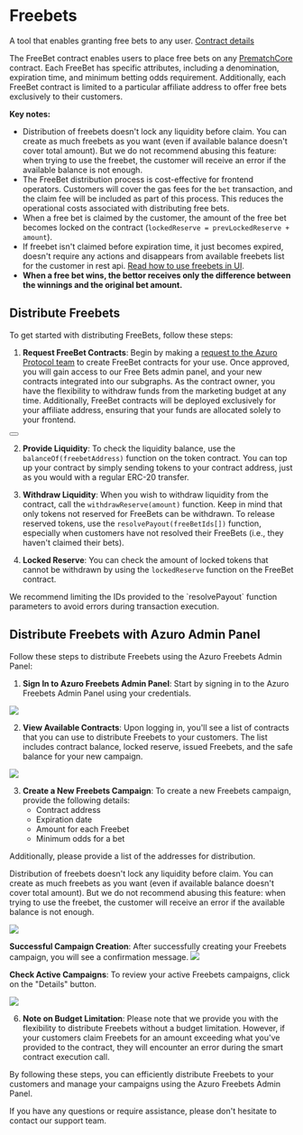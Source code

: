 
# Freebets
A tool that enables granting free bets to any user. [Contract details](/contracts/free-bet)

The FreeBet contract enables users to place free bets on any [PrematchCore](/contracts/prematch-core) contract.
Each FreeBet has specific attributes, including a denomination, expiration time, and minimum betting odds requirement.
Additionally, each FreeBet contract is limited to a particular affiliate address to offer free bets exclusively to their
customers.

**Key notes:**
- Distribution of freebets doesn't lock any liquidity before claim. You can create as much freebets as you want (even if available balance doesn't cover total amount).
But we do not recommend abusing this feature: when trying to use the freebet, the customer will receive an error if the available balance is not enough.
- The FreeBet distribution process is cost-effective for frontend operators. Customers will cover the gas fees for the
`bet` transaction, and the claim fee will be included as part of this process. This reduces the operational
costs associated with distributing free bets.
- When a free bet is claimed by the customer, the amount of the free bet becomes locked on the contract (`lockedReserve = prevLockedReserve + amount`).
- If freebet isn't claimed before expiration time, it just becomes expired, doesn't require any actions and disappears from available freebets list for the customer in rest api.
[Read how to use freebets in UI](/guides/freebets/use-freebets).
- **When a free bet wins, the bettor receives only the difference between the winnings
and the original bet amount.**

## Distribute Freebets

To get started with distributing FreeBets, follow these steps:

1. **Request FreeBet Contracts**: Begin by making a [request to the Azuro Protocol team](https://azuro.typeform.com/freebetpanel) to create FreeBet
contracts for your use. Once approved, you will gain access to our Free Bets admin panel, and your new contracts
integrated into our subgraphs. As the contract owner, you have the flexibility to withdraw
funds from the marketing budget at any time. Additionally, FreeBet contracts will be deployed exclusively
for your affiliate address, ensuring that your funds are allocated solely to your frontend.

<div className="px-6">
  <Button
    toTab="https://azuro.typeform.com/freebetpanel"
    title="Request contracts"
  />
</div>

2. **Provide Liquidity**: To check the liquidity balance, use the `balanceOf(freebetAddress)` function on the token
contract. You can top up your contract by simply sending tokens to your contract address, just as you would with
a regular ERC-20 transfer.

3. **Withdraw Liquidity**: When you wish to withdraw liquidity from the contract, call the `withdrawReserve(amount)`
function. Keep in mind that only tokens not reserved for FreeBets can be withdrawn.
To release reserved tokens, use the `resolvePayout(freeBetIds[])` function, especially when customers have not
resolved their FreeBets (i.e., they haven't claimed their bets).

4. **Locked Reserve**: You can check the amount of locked tokens that cannot be withdrawn by using the `lockedReserve`
function on the FreeBet contract.

<Callout type="info">
  We recommend limiting the IDs provided to the `resolvePayout` function parameters to avoid errors during transaction
  execution.
</Callout>

## Distribute Freebets with Azuro Admin Panel

Follow these steps to distribute Freebets using the Azuro Freebets Admin Panel:

1. **Sign In to Azuro Freebets Admin Panel**: Start by signing in to the Azuro Freebets Admin Panel using
your credentials.

<Image
  src="/images/freebets-admin/01.png"
  width={1382}
  height={1020}
/>

2. **View Available Contracts**: Upon logging in, you'll see a list of contracts that you can use to distribute
Freebets to your customers. The list includes contract balance, locked reserve, issued Freebets,
and the safe balance for your new campaign.

<Image
  src="/images/freebets-admin/02.png"
  width={2860}
  height={1662}
/>

3. **Create a New Freebets Campaign**: To create a new Freebets campaign, provide the following details:
   - Contract address
   - Expiration date
   - Amount for each Freebet
   - Minimum odds for a bet

Additionally, please provide a list of the addresses for distribution.

<Callout type="info">
  Distribution of freebets doesn't lock any liquidity before claim. You can create as much freebets as you want (even if available balance doesn't cover total amount).
  But we do not recommend abusing this feature: when trying to use the freebet, the customer will receive an error if the available balance is not enough.
</Callout>

<Image
  src="/images/freebets-admin/03.png"
  width={2024}
  height={1596}
/>

**Successful Campaign Creation**: After successfully creating your Freebets campaign,
you will see a confirmation message.
<Image
  src="/images/freebets-admin/04.png"
  width={1496}
  height={292}
/>

 **Check Active Campaigns**: To review your active Freebets campaigns, click on the "Details" button.

<Image
  src="/images/freebets-admin/05.png"
  width={2588}
  height={1304}
/>

6. **Note on Budget Limitation**: Please note that we provide you with the flexibility to distribute Freebets
without a budget limitation. However, if your customers claim Freebets for an amount exceeding what you've provided
to the contract, they will encounter an error during the smart contract execution call.

By following these steps, you can efficiently distribute Freebets to your customers and manage your campaigns
using the Azuro Freebets Admin Panel.

If you have any questions or require assistance, please don't hesitate to contact our support team.
